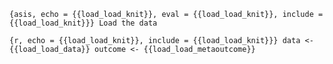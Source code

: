 ```{asis, echo = {{load_load_knit}}, eval = {{load_load_knit}}, include = {{load_load_knit}}}
Load the data
```

```{r, echo = {{load_load_knit}}, include = {{load_load_knit}}}
data <- {{load_load_data}}
outcome <- {{load_load_metaoutcome}}
```

